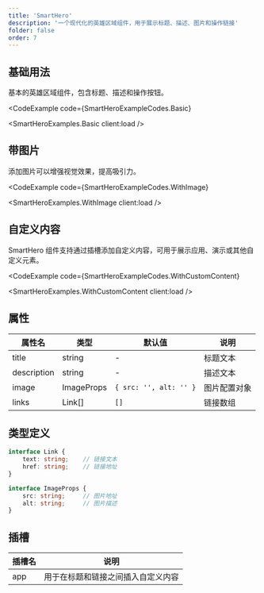 ```yaml
---
title: 'SmartHero'
description: '一个现代化的英雄区域组件，用于展示标题、描述、图片和操作链接'
folder: false
order: 7
---
```



## 基础用法

基本的英雄区域组件，包含标题、描述和操作按钮。

<CodeExample
  code={SmartHeroExampleCodes.Basic}
>
  <SmartHeroExamples.Basic client:load />
</CodeExample>

## 带图片

添加图片可以增强视觉效果，提高吸引力。

<CodeExample
  code={SmartHeroExampleCodes.WithImage}
>
  <SmartHeroExamples.WithImage client:load />
</CodeExample>

## 自定义内容

SmartHero 组件支持通过插槽添加自定义内容，可用于展示应用、演示或其他自定义元素。

<CodeExample
  code={SmartHeroExampleCodes.WithCustomContent}
>
  <SmartHeroExamples.WithCustomContent client:load />
</CodeExample>

## 属性

| 属性名 | 类型 | 默认值 | 说明 |
| --- | --- | --- | --- |
| title | string | - | 标题文本 |
| description | string | - | 描述文本 |
| image | ImageProps | `{ src: '', alt: '' }` | 图片配置对象 |
| links | Link[] | `[]` | 链接数组 |

## 类型定义

```ts
interface Link {
    text: string;    // 链接文本
    href: string;    // 链接地址
}

interface ImageProps {
    src: string;     // 图片地址
    alt: string;     // 图片描述
}
```

## 插槽

| 插槽名 | 说明 |
| --- | --- |
| app | 用于在标题和链接之间插入自定义内容 |

